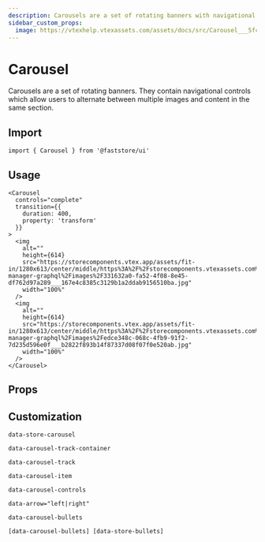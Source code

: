 ```yaml
---
description: Carousels are a set of rotating banners with navigational controls.
sidebar_custom_props: 
  image: https://vtexhelp.vtexassets.com/assets/docs/src/Carousel___5fc05704f14989df4822f7e57a6e802e.png
---
```



# Carousel

Carousels are a set of rotating banners. They contain navigational controls which allow users to alternate between multiple images and content in the same section.

## Import

```tsx
import { Carousel } from '@faststore/ui'
```

## Usage

```tsx live
<Carousel
  controls="complete"
  transition={{
    duration: 400,
    property: 'transform'
  }}
>
  <img
    alt=""
    height={614}
    src="https://storecomponents.vtex.app/assets/fit-in/1280x613/center/middle/https%3A%2F%2Fstorecomponents.vtexassets.com%2Fassets%2Fvtex.file-manager-graphql%2Fimages%2F331632a0-fa52-4f08-8e45-df762d97a289___167e4c8385c3129b1a2ddab9156510ba.jpg"
    width="100%"
  />
  <img
    alt=""
    height={614}
    src="https://storecomponents.vtex.app/assets/fit-in/1280x613/center/middle/https%3A%2F%2Fstorecomponents.vtexassets.com%2Fassets%2Fvtex.file-manager-graphql%2Fimages%2Fedce348c-068c-4fb9-91f2-7d235d596e0f___b2822f893b14f87337d08f07f0e520ab.jpg"
    width="100%"
  />
</Carousel>
```

## Props

<PropsSection name="Carousel" />

## Customization

`data-store-carousel`

`data-carousel-track-container`

`data-carousel-track`

`data-carousel-item`

`data-carousel-controls`

`data-arrow="left|right"`

`data-carousel-bullets`

`[data-carousel-bullets] [data-store-bullets]`
